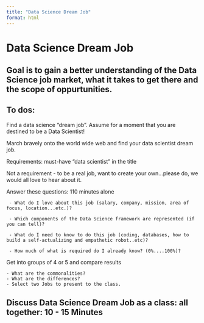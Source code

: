 ```yaml
---
title: "Data Science Dream Job"
format: html
---
```


# Data Science Dream Job 

## Goal is to gain a better understanding of the Data Science job market, what it takes to get there and the scope of oppurtunities.

## To dos: 

Find a data science "dream job". Assume for a moment that you are destined to be a Data Scientist!

March bravely onto the world wide web and find your data scientist dream job. 

Requirements: must-have "data scientist" in the title

Not a requirement - to be a real job, want to create your own...please do, we would all love to hear about it.

Answer these questions: 110 minutes alone

     - What do I love about this job (salary, company, mission, area of focus, location...etc.)?

     - Which components of the Data Science framework are represented (if you can tell)?

     - What do I need to know to do this job (coding, databases, how to build a self-actualizing and empathetic robot..etc)? 

     - How much of what is required do I already know? (0%....100%)?

Get into groups of 4 or 5 and compare results

    - What are the commonalities?
    - What are the differences?
    - Select two Jobs to present to the class. 


## Discuss Data Science Dream Job as a class: all together: 10 - 15 Minutes